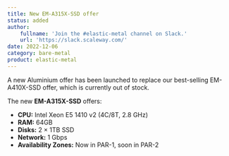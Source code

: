 ```yaml
---
title: New EM-A315X-SSD offer
status: added
author:
    fullname: 'Join the #elastic-metal channel on Slack.'
    url: 'https://slack.scaleway.com/'
date: 2022-12-06
category: bare-metal
product: elastic-metal
---
```


A new Aluminium offer has been launched to replace our best-selling EM-A410X-SSD offer, which is currently out of stock.

The new **EM-A315X-SSD** offers:

- **CPU:** Intel Xeon E5 1410 v2 (4C/8T, 2.8 GHz)
- **RAM:** 64GB
- **Disks:** 2 × 1TB SSD
- **Network:** 1 Gbps
- **Availability Zones:** Now in PAR-1, soon in PAR-2
